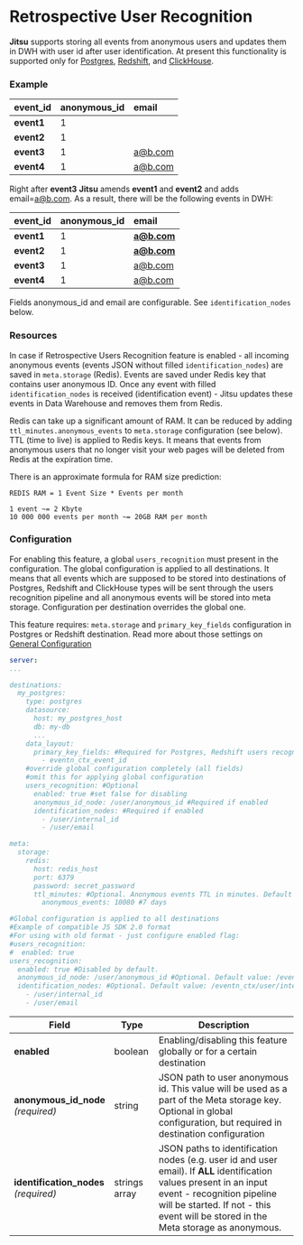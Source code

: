 
# Retrospective User Recognition

**Jitsu** supports storing all events from anonymous users and updates them in DWH with user id after user identification. At present this functionality is supported only for [Postgres](/docs/destinations-configuration/postgres), [Redshift](/docs/destinations-configuration/redshift), and [ClickHouse](/docs/destinations-configuration/clickhouse-destination).

### Example

| event\_id | anonymous\_id | email |
| :--- | :--- | :--- |
| **event1** | 1 |  |
| **event2** | 1 |  |
| **event3** | 1 | a@b.com |
| **event4** | 1 | a@b.com |

Right after **event3** **Jitsu** amends **event1** and **event2** and adds email=[a@b.com](mailto:a@b.com). As a result, there will be the following events in DWH:

| event\_id | anonymous\_id | email |
| :--- | :--- | :--- |
| **event1** | 1 | **a@b.com** |
| **event2** | 1 | **a@b.com** |
| **event3** | 1 | a@b.com |
| **event4** | 1 | a@b.com |

<Hint>
    Fields anonymous_id and email are configurable. See <code inline="true">identification_nodes</code> below.
</Hint>

### Resources

In case if Retrospective Users Recognition feature is enabled - all incoming anonymous events (events JSON without filled `identification_nodes`) are saved in `meta.storage` (Redis).
Events are saved under Redis key that contains user anonymous ID. Once any event with filled `identification_nodes` is received (identification event) - Jitsu updates these events in Data Warehouse and removes them from Redis.

<Hint>
    Redis can take up a significant amount of RAM. It can be reduced by adding <code inline="true">ttl_minutes.anonymous_events</code> to <code inline="true">meta.storage</code> configuration (see below).
    TTL (time to live) is applied to Redis keys. It means that events from anonymous users that no longer visit your web pages will be deleted from Redis at the expiration time.
</Hint>

There is an approximate formula for RAM size prediction:

```text
REDIS RAM = 1 Event Size * Events per month

1 event ~= 2 Kbyte
10 000 000 events per month ~= 20GB RAM per month
```

### Configuration

For enabling this feature, a global `users_recognition` must present in the configuration. The global configuration is applied to all destinations. It means that all events which are supposed to be stored into destinations of Postgres, Redshift and ClickHouse types will be sent through the users recognition pipeline and all anonymous events will be stored into meta storage. Configuration per destination overrides the global one.

<Hint>
    This feature requires: <code inline="true">meta.storage</code> and <code inline="true">primary_key_fields</code> configuration in Postgres or Redshift destination.
    Read more about those settings on <a href="/docs/configuration/">General Configuration</a>
</Hint>



```yaml
server:
...

destinations:
  my_postgres:
    type: postgres
    datasource:
      host: my_postgres_host
      db: my-db
      ...
    data_layout:
      primary_key_fields: #Required for Postgres, Redshift users recognition feature
        - eventn_ctx_event_id
    #override global configuration completely (all fields)
    #omit this for applying global configuration
    users_recognition: #Optional
      enabled: true #set false for disabling
      anonymous_id_node: /user/anonymous_id #Required if enabled
      identification_nodes: #Required if enabled
        - /user/internal_id
        - /user/email

meta:
  storage:
    redis:
      host: redis_host
      port: 6379
      password: secret_password
      ttl_minutes: #Optional. Anonymous events TTL in minutes. Default value: no TTL
        anonymous_events: 10080 #7 days

#Global configuration is applied to all destinations
#Example of compatible JS SDK 2.0 format
#For using with old format - just configure enabled flag:
#users_recognition:
#  enabled: true
users_recognition:
  enabled: true #Disabled by default.
  anonymous_id_node: /user/anonymous_id #Optional. Default value: /eventn_ctx/user/anonymous_id||/user/anonymous_id
  identification_nodes: #Optional. Default value: /eventn_ctx/user/internal_id||/user/internal_id
    - /user/internal_id
    - /user/email
```

<table>
  <thead>
    <tr>
      <th>Field</th>
      <th>Type</th>
      <th>Description</th>
    </tr>
  </thead>
  <tbody>
    <tr>
      <td><b>enabled</b>
      </td>
      <td>boolean</td>
      <td>Enabling/disabling this feature globally or for a certain destination</td>
    </tr>
    <tr>
      <td>
          <b>anonymous_id_node</b>
        <br />
        <em>(required)</em>
      </td>
      <td>string</td>
      <td>JSON path to user anonymous id. This value will be used as a part of the
        Meta storage key. Optional in global configuration, but required in destination
        configuration</td>
    </tr>
    <tr>
      <td>
        <b>identification_nodes</b>
          <br />
        <em>(required)</em>
      </td>
      <td>strings array</td>
      <td>JSON paths to identification nodes (e.g. user id and user email). If <b>ALL</b> identification values present in an input event - recognition pipeline will be started.
        If not - this event will be stored in the Meta storage as
        anonymous.
      </td>
    </tr>
  </tbody>
</table>



